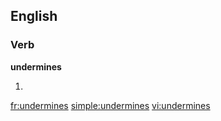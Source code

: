 
==English==

===Verb===
'''undermines'''

# {{third-person singular of|[[undermine]]}}

[[fr:undermines]]
[[simple:undermines]]
[[vi:undermines]]